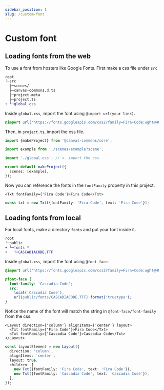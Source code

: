 ```yaml
---
sidebar_position: 1
slug: /custom-font
---
```



# Custom font

## Loading fonts from the web

To use a font from hosters like Google Fonts. First make a css file under `src`

```diff
root
└─src
  ├─scenes/
  ├─canvas-commons.d.ts
  ├─project.meta
  ├─project.ts
+ └─global.css
```

Inside `global.css`, import the font using `@import url(your link)`.

```css
@import url('https://fonts.googleapis.com/css2?family=Fira+Code:wght@400;700&display=swap');
```

Then, in `project.ts`, import the css file.

```ts
import {makeProject} from '@canvas-commons/core';

import example from './scenes/example?scene';

import './global.css'; // <- import the css

export default makeProject({
  scenes: [example],
});
```

Now you can reference the fonts in the `fontFamily` property in this project.

<Tabs groupId="language" queryString>
<TabItem value="tsx" label="TSX">

```tsx
<Txt fontFamily={'Fira Code'}>Fira Code</Txt>
```

</TabItem>
<TabItem value="ts" label="TS">

```ts
const txt = new Txt({fontFamily: 'Fira Code', text: 'Fira Code'});
```

</TabItem>
</Tabs>

## Loading fonts from local

For local fonts, make a directory `fonts` and put your font inside it.

```diff
root
└─public
+ └─fonts *
+   └─CASCADIACODE.TTF
```

Inside `global.css`, import the font using `@font-face`.

```css
@import url('https://fonts.googleapis.com/css2?family=Fira+Code:wght@400;700&display=swap');

@font-face {
  font-family: 'Cascadia Code';
  src:
    local('Cascadia Code'),
    url(public/fonts/CASCADIACODE.TTF) format('truetype');
}
```

Notice the name of the font will match the string in `@font-face/font-family`
from the css.

<Tabs groupId="language" queryString>
<TabItem value="tsx" label="TSX">

```tsx
<Layout direction={'column'} alignItems={'center'} layout>
  <Txt fontFamily={'Fira Code'}>Fira Code</Txt>
  <Txt fontFamily={'Cascadia Code'}>Cascadia Code</Txt>
</Layout>
```

</TabItem>
<TabItem value="ts" label="TS">

```ts
const layoutElement = new Layout({
  direction: 'column',
  alignItems: 'center',
  layout: true,
  children: [
    new Txt({fontFamily: 'Fira Code', text: 'Fira Code'}),
    new Txt({fontFamily: 'Cascadia Code', text: 'Cascadia Code'}),
  ],
});
```

</TabItem>
</Tabs>
